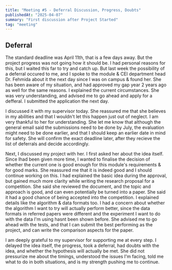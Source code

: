 ```yaml
---
title: "Meeting #5 - Deferral Discussion, Progress, Doubts"
publishedAt: "2025-04-07"
summary: "First discussion after Project Started"
tag: "meeting"
---
```


## Deferral
The standard deadline was April 11th, that is a few days away. But the project progress was not going how it should be.
I had personal reasons for this, but I waited this far to try and catch up. But last week the possibility of a deferral occured to me, and I spoke to the module & CEI department head Dr. Fehmida about it the next day since I was on campus & found her.
She has been aware of my situation, and had approved my gap year 2 years ago as well for the same reasons. I explained the current circumstances. 
She was very understanding, and advised me to go ahead and apply for a defferal. I submitted the application the next day.

I discussed it with my supervisor today. She reassured me that she believes in my abilities and that I wouldn't let this happen just out of neglect. I am very thankful to her for understanding. 
She let me know that although the general email said the submissions need to be done by July, the evaluation might need to be done earlier, and that I should keep an earlier date in mind for safety. 
She will confirm the exact deadline later, after they recieve the list of deferrals and decide accordingly. 

Next, I discussed my project with her. I first asked her about the idea itself. Since Ihad been given more time, I wanted to finalise the decision of whether the current one is good enough for this module's requirements & for good marks. She reassured me that it is indeed good and I should continue working on this.
I had explained the basic idea during the approval, but gained much more clarity while writing the research proposal for a competition.
She said she reviewed the document, and the topic and approach is good, and can even potentially be turned into a paper. She said it had a good chance of being accepted into the competition. 
I explained details like the algorithm & data formats too. I had a concern about whether the algorithm I want to try will actually perform better, since the data formats in referred papers were different and the experiment I want to do with the data I'm using hasnt been shown before. 
She advised me to go ahead with the tests, and that I can submit the best performing as the project, and can write the comparison aspects for the paper. 

I am deeply grateful to my supervisor for supporting me at every step. I delayed the idea itself, the progress, took a deferral, had doubts with the idea, and whether the hypothesis will actually be met.
She did not pressurize me about the timings, understood the issues I'm facing, told me what to do in both situations, and is my strength pushing me to continue.